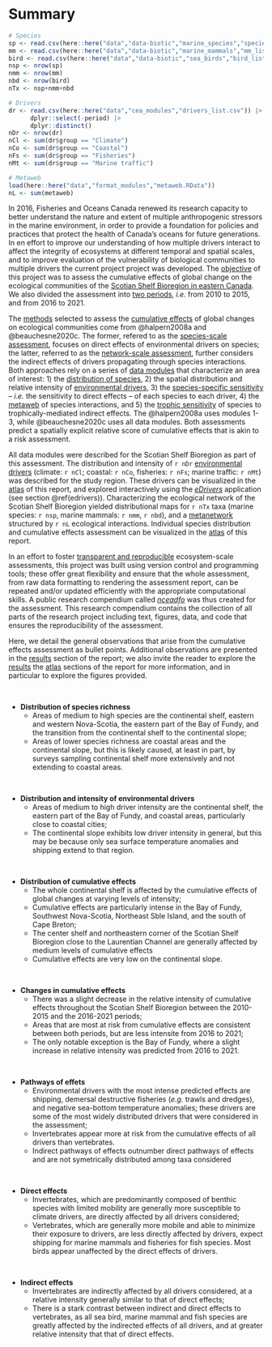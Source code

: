 # Summary {-}

```r
# Species
sp <- read.csv(here::here("data","data-biotic","marine_species","species_list.csv")) 
mm <- read.csv(here::here("data","data-biotic","marine_mammals","mm_list.csv")) 
bird <- read.csv(here::here("data","data-biotic","sea_birds","bird_list.csv")) 
nsp <- nrow(sp)
nmm <- nrow(mm)
nbd <- nrow(bird)
nTx <- nsp+nmm+nbd

# Drivers
dr <- read.csv(here::here("data","cea_modules","drivers_list.csv")) |>
      dplyr::select(-period) |>
      dplyr::distinct() 
nDr <- nrow(dr)
nCl <- sum(dr$group == "Climate")
nCo <- sum(dr$group == "Coastal")
nFs <- sum(dr$group == "Fisheries")
nMt <- sum(dr$group == "Marine traffic")

# Metaweb
load(here::here("data","format_modules","metaweb.RData"))
nL <- sum(metaweb)
```

In 2016, Fisheries and Oceans Canada renewed its research capacity to better understand the nature and extent of multiple anthropogenic stressors in the marine environment, in order to provide a foundation for policies and practices that protect the health of Canada’s oceans for future generations. In en effort to improve our understanding of how multiple drivers interact to affect the integrity of ecosystems at different temporal and spatial scales, and to improve evaluation of the vulnerability of biological communities to multiple drivers the current project project was developed. The [objective](#objectives) of this project was to assess the cumulative effects of global change on the ecological communities of the [Scotian Shelf Bioregion in eastern Canada](#scope). We also divided the assessment into [two periods](#scope), *i.e.* from 2010 to 2015, and from 2016 to 2021.

The [methods](#method) selected to assess the [cumulative effects](#ceasection) of global changes on ecological communities come from @halpern2008a and @beauchesne2020c. The former, refered to as the [species-scale assessment](#speciesmethod), focuses on direct effects of environmental drivers on species; the latter, referred to as the [network-scale assessment](#networkmethod), further considers the indirect effects of drivers propagating through species interactions. Both approaches rely on a series of [data modules](#modules) that characterize an area of interest: 1) the [distribution of species](#spmodule), 2) the spatial distribution and relative intensity of [environmental drivers](#drmodule), 3) the [species-specific sensitivity](#sssmodule) -- *i.e.* the sensitivity to direct effects -- of each species to each driver, 4) the [metaweb](#metamodule) of species interactions, and 5) the [trophic sensitivity](#trsmodule) of species to trophically-mediated indirect effects. The @halpern2008a uses modules 1-3, while @beauchesne2020c uses all data modules. Both assessments predict a spatially explicit relative score of cumulative effects that is akin to a risk assessment. 

All data modules were described for the Scotian Shelf Bioregion as part of this assessment. The distribution and intensity of `r nDr` [environmental drivers](#drmodule) (climate: `r nCl`; coastal: `r nCo`, fisheries: `r nFs`; marine traffic: `r nMt`) was described for the study region. These drivers can be visualized in the [atlas](#stratlas) of this report, and explored interactively using the [*eDrivers*](https://david-beauchesne.shinyapps.io/edriversapp_dev/) application (see section \@ref(edrivers)). Characterizing the ecological network of the Scotian Shelf Bioregion yielded distributional maps for `r nTx` taxa (marine species: `r nsp`, marine mammals: `r nmm`, `r nbd`), and a [metanetwork](#metamodule) structured by `r nL` ecological interactions. Individual species distribution and cumulative effects assessment can be visualized in the [atlas](@spatlas) of this report.

In an effort to foster [transparent and reproducible](#nceadfo) ecosystem-scale assessments, this project was built using version control and programming tools; these offer great flexibility and ensure that the whole assessment, from raw data formatting to rendering the assessment report, can be repeated and/or updated efficiently with the appropriate computational skills. A public research compendium called <a href="https://github.com/Ecosystem-Assessments/nceadfo" target="_blank"><i>nceadfo</i></a> was thus created for the assessment. This research compendium contains the collection of all parts of the research project including text, figures, data, and code that ensures the reproducibility of the assessment.  

Here, we detail the general observations that arise from the cumulative effects assessment as bullet points. Additional observations are presented in the [results](#results) section of the report; we also invite the reader to explore the [results](#results) the [atlas](#atlas) sections of the report for more information, and in particular to explore the figures provided.


<br/>

- **Distribution of species richness**
  - Areas of medium to high species are the continental shelf, eastern and western Nova-Scotia, the eastern part of the Bay of Fundy, and the transition from the continental shelf to the continental slope;
  - Areas of lower species richness are coastal areas and the continental slope, but this is likely caused, at least in part, by surveys sampling continental shelf more extensively and not extending to coastal areas.
  
<br/>

- **Distribution and intensity of environmental drivers**
  - Areas of medium to high driver intensity are the continental shelf, the eastern part of the Bay of Fundy, and coastal areas, particularly close to coastal cities;
  - The continental slope exhibits low driver intensity in general, but this may be because only sea surface temperature anomalies and shipping extend to that region.  

<br/>

- **Distribution of cumulative effects**
  - The whole continental shelf is affected by the cumulative effects of global changes at varying levels of intensity;
  - Cumulative effects are particularly intense in the Bay of Fundy, Southwest Nova-Scotia, Northeast Sble Island, and the south of Cape Breton;
  - The center shelf and northeastern corner of the Scotian Shelf Bioregion close to the Laurentian Channel are generally affected by medium levels of cumulative effects
  - Cumulative effects are very low on the continental slope.

<br/>

- **Changes in cumulative effects**
  - There was a slight decrease in the relative intensity of cumulative effects throughout the Scotian Shelf Bioregion between the 2010-2015 and the 2016-2021 periods;
  - Areas that are most at risk from cumulative effects are consistent between both periods, but are less intensite from 2016 to 2021;
  - The only notable exception is the Bay of Fundy, where a slight increase in relative intensity was predicted from 2016 to 2021.
  
<br/>

- **Pathways of effets**
  - Environmental drivers with the most intense predicted effects are shipping, demersal destructive fisheries (*e.g.* trawls and dredges), and negative sea-bottom temperature anomalies; these drivers are some of the most widely distributed drivers that were considered in the assessment;
  - Invertebrates appear more at risk from the cumulative effects of all drivers than vertebrates.
  - Indirect pathways of effects outnumber direct pathways of effects and are not symetrically distributed among taxa considered

<br/>

- **Direct effects**
  - Invertebrates, which are predominantly composed of benthic species with limited mobility are generally more susceptible to climate drivers, are directly affected by all drivers considered;
  - Vertebrates, which are generally more mobile and able to minimize their exposure to drivers, are less directly affected by drivers, expect shipping for marine mammals and fisheries for fish species. Most birds appear unaffected by the direct effects of drivers.

<br/>

- **Indirect effects**
  - Invertebrates are indirectly affected by all drivers considered, at a relative intensity generally similar to that of direct effects;
  - There is a stark contrast between indirect and direct effects to vertebrates, as all sea bird, marine mammal and fish species are greatly affected by the indirected effects of all drivers, and at greater relative intensity that that of direct effects.

<br/>